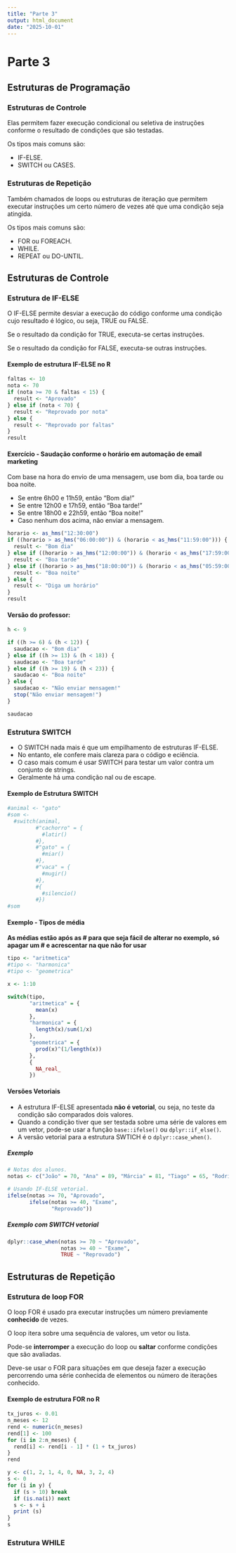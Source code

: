 ```yaml
---
title: "Parte 3"
output: html_document
date: "2025-10-01"
---
```


# Parte 3

## Estruturas de Programação

### Estruturas de Controle

Elas permitem fazer execução condicional ou seletiva de instruções conforme o resultado de condições que são testadas.

Os tipos mais comuns são:

-   IF-ELSE.
-   SWITCH ou CASES.

### Estruturas de Repetição

Também chamados de loops ou estruturas de iteração que permitem executar instruções um certo número de vezes até que uma condição seja atingida.

Os tipos mais comuns são:

-   FOR ou FOREACH.
-   WHILE.
-   REPEAT ou DO-UNTIL.

## Estruturas de Controle

### Estrutura de IF-ELSE

O IF-ELSE permite desviar a execução do código conforme uma condição cujo resultado é lógico, ou seja, TRUE ou FALSE.

Se o resultado da condição for TRUE, executa-se certas instruções.

Se o resultado da condição for FALSE, executa-se outras instruções.

#### Exemplo de estrutura IF-ELSE no R

```r
faltas <- 10
nota <- 70
if (nota >= 70 & faltas < 15) {
  result <- "Aprovado"
} else if (nota < 70) {
  result <- "Reprovado por nota"
} else {
  result <- "Reprovado por faltas"
}
result
```

#### Exercício - Saudação conforme o horário em automação de email marketing

Com base na hora do envio de uma mensagem, use bom dia, boa tarde ou boa noite.

- Se entre 6h00 e 11h59, então "Bom dia!"
- Se entre 12h00 e 17h59, então "Boa tarde!"
- Se entre 18h00 e 22h59, então "Boa noite!"
- Caso nenhum dos acima, não enviar a mensagem.

```r
horario <- as_hms("12:30:00")
if ((horario > as_hms("06:00:00")) & (horario < as_hms("11:59:00"))) {
  result <- "Bom dia"
} else if ((horario > as_hms("12:00:00")) & (horario < as_hms("17:59:00"))) {
  result <- "Boa tarde"
} else if ((horario > as_hms("18:00:00")) & (horario < as_hms("05:59:00"))) {
  result <- "Boa noite"
} else {
  result <- "Diga um horário"
}
result
```

#### Versão do professor:

```r
h <- 9

if ((h >= 6) & (h < 12)) {
  saudacao <- "Bom dia"
} else if ((h >= 13) & (h < 18)) {
  saudacao <- "Boa tarde"
} else if ((h >= 19) & (h < 23)) {
  saudacao <- "Boa noite"
} else {
  saudacao <- "Não enviar mensagem!"
  stop("Não enviar mensagem!")
}

saudacao
```

### Estrutura SWITCH

- O SWITCH nada mais é que um empilhamento de estruturas IF-ELSE.
- No entanto, ele confere mais clareza para o código e eciência.
- O caso mais comum é usar SWITCH para testar um valor contra um conjunto de strings.
- Geralmente há uma condição nal ou de escape.

#### Exemplo de Estrutura SWITCH

```r
#animal <- "gato"
#som <-
  #switch(animal,
         #"cachorro" = {
           #latir()
         #},
         #"gato" = {
           #miar()
         #},
         #"vaca" = {
           #mugir()
         #},
         #{
           #silencio()
         #})
#som
```

#### Exemplo - Tipos de média

**As médias estão após as # para que seja fácil de alterar no exemplo, só apagar um # e acrescentar na que não for usar**

```r
tipo <- "aritmetica"
#tipo <- "harmonica"
#tipo <- "geometrica"

x <- 1:10

switch(tipo,
       "aritmetica" = {
         mean(x)
       },
       "harmonica" = {
         length(x)/sum(1/x)
       },
       "geometrica" = {
         prod(x)^(1/length(x))
       },
       {
         NA_real_
       })


```

#### Versões Vetoriais

- A estrutura IF-ELSE apresentada **não é vetorial**, ou seja, no teste da condição são comparados
dois valores.
- Quando a condição tiver que ser testada sobre uma série de valores em um vetor, pode-se usar a função `base::ifelse()` ou `dplyr::if_else()`.
- A versão vetorial para a estrutura SWTICH é o `dplyr::case_when()`.

##### Exemplo

```r
# Notas dos alunos.
notas <- c("João" = 70, "Ana" = 89, "Márcia" = 81, "Tiago" = 65, "Rodrigo" = 35)

# Usando IF-ELSE vetorial.
ifelse(notas >= 70, "Aprovado",
       ifelse(notas >= 40, "Exame",
              "Reprovado"))
```

##### Exemplo com SWITCH vetorial

```r
dplyr::case_when(notas >= 70 ~ "Aprovado", 
                 notas >= 40 ~ "Exame",
                 TRUE ~ "Reprovado")
```

## Estruturas de Repetição

### Estrutura de loop FOR

O loop FOR é usado pra executar instruções um número previamente **conhecido** de vezes.

O loop itera sobre uma sequência de valores, um vetor ou lista.

Pode-se **interromper** a execução do loop ou **saltar** conforme condições que são avaliadas.

Deve-se usar o FOR para situações em que deseja fazer a execução percorrendo uma série conhecida de elementos ou número de iterações conhecido.


#### Exemplo de estrutura FOR no R

```r
tx_juros <- 0.01
n_meses <- 12
rend <- numeric(n_meses)
rend[1] <- 100
for (i in 2:n_meses) {
  rend[i] <- rend[i - 1] * (1 + tx_juros)
}
rend
```

```r
y <- c(1, 2, 1, 4, 0, NA, 3, 2, 4)
s <- 0
for (i in y) {
  if (s > 10) break
  if (is.na(i)) next
  s <- s + i
  print (s)
}
s
```

### Estrutura WHILE

